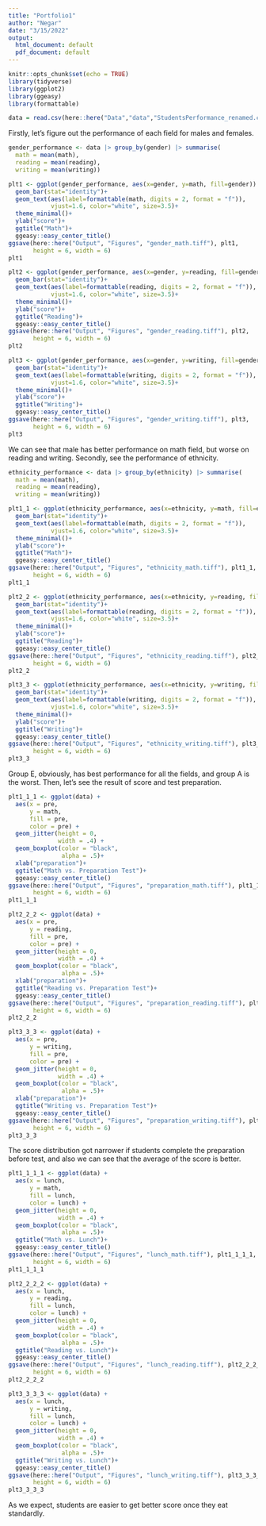 ```yaml
---
title: "Portfolio1"
author: "Negar"
date: "3/15/2022"
output:
  html_document: default
  pdf_document: default
---
```


```r
knitr::opts_chunk$set(echo = TRUE)
library(tidyverse)
library(ggplot2)
library(ggeasy)
library(formattable)
```

```r
data = read.csv(here::here("Data","data","StudentsPerformance_renamed.csv"))
```

Firstly, let's figure out the performance of each field for males and females.

```r
gender_performance <- data |> group_by(gender) |> summarise(
  math = mean(math),
  reading = mean(reading),
  writing = mean(writing))

plt1 <- ggplot(gender_performance, aes(x=gender, y=math, fill=gender)) +
  geom_bar(stat="identity")+
  geom_text(aes(label=formattable(math, digits = 2, format = "f")), 
            vjust=1.6, color="white", size=3.5)+
  theme_minimal()+
  ylab("score")+
  ggtitle("Math")+
  ggeasy::easy_center_title()
ggsave(here::here("Output", "Figures", "gender_math.tiff"), plt1, 
       height = 6, width = 6)
plt1

plt2 <- ggplot(gender_performance, aes(x=gender, y=reading, fill=gender)) +
  geom_bar(stat="identity")+
  geom_text(aes(label=formattable(reading, digits = 2, format = "f")), 
            vjust=1.6, color="white", size=3.5)+
  theme_minimal()+
  ylab("score")+
  ggtitle("Reading")+
  ggeasy::easy_center_title()
ggsave(here::here("Output", "Figures", "gender_reading.tiff"), plt2, 
       height = 6, width = 6)
plt2

plt3 <- ggplot(gender_performance, aes(x=gender, y=writing, fill=gender)) +
  geom_bar(stat="identity")+
  geom_text(aes(label=formattable(writing, digits = 2, format = "f")), 
            vjust=1.6, color="white", size=3.5)+
  theme_minimal()+
  ylab("score")+
  ggtitle("Writing")+
  ggeasy::easy_center_title()
ggsave(here::here("Output", "Figures", "gender_writing.tiff"), plt3, 
       height = 6, width = 6)
plt3
```

We can see that male has better performance on math field, but worse on reading and writing. Secondly, see the performance of ethnicity.

```r
ethnicity_performance <- data |> group_by(ethnicity) |> summarise(
  math = mean(math),
  reading = mean(reading),
  writing = mean(writing))

plt1_1 <- ggplot(ethnicity_performance, aes(x=ethnicity, y=math, fill=ethnicity)) +
  geom_bar(stat="identity")+
  geom_text(aes(label=formattable(math, digits = 2, format = "f")), 
            vjust=1.6, color="white", size=3.5)+
  theme_minimal()+
  ylab("score")+
  ggtitle("Math")+
  ggeasy::easy_center_title()
ggsave(here::here("Output", "Figures", "ethnicity_math.tiff"), plt1_1, 
       height = 6, width = 6)
plt1_1

plt2_2 <- ggplot(ethnicity_performance, aes(x=ethnicity, y=reading, fill=ethnicity)) +
  geom_bar(stat="identity")+
  geom_text(aes(label=formattable(reading, digits = 2, format = "f")), 
            vjust=1.6, color="white", size=3.5)+
  theme_minimal()+
  ylab("score")+
  ggtitle("Reading")+
  ggeasy::easy_center_title()
ggsave(here::here("Output", "Figures", "ethnicity_reading.tiff"), plt2_2, 
       height = 6, width = 6)
plt2_2

plt3_3 <- ggplot(ethnicity_performance, aes(x=ethnicity, y=writing, fill=ethnicity)) +
  geom_bar(stat="identity")+
  geom_text(aes(label=formattable(writing, digits = 2, format = "f")), 
            vjust=1.6, color="white", size=3.5)+
  theme_minimal()+
  ylab("score")+
  ggtitle("Writing")+
  ggeasy::easy_center_title()
ggsave(here::here("Output", "Figures", "ethnicity_writing.tiff"), plt3_3, 
       height = 6, width = 6)
plt3_3
```

Group E, obviously, has best performance for all the fields, and group A is the worst. Then, let's see the result of score and test preparation.

```r
plt1_1_1 <- ggplot(data) +
  aes(x = pre,
      y = math,
      fill = pre,
      color = pre) +
  geom_jitter(height = 0,
              width = .4) +
  geom_boxplot(color = "black",
               alpha = .5)+
  xlab("preparation")+
  ggtitle("Math vs. Preparation Test")+
  ggeasy::easy_center_title()
ggsave(here::here("Output", "Figures", "preparation_math.tiff"), plt1_1_1, 
       height = 6, width = 6)
plt1_1_1

plt2_2_2 <- ggplot(data) +
  aes(x = pre,
      y = reading,
      fill = pre,
      color = pre) +
  geom_jitter(height = 0,
              width = .4) +
  geom_boxplot(color = "black",
               alpha = .5)+
  xlab("preparation")+
  ggtitle("Reading vs. Preparation Test")+
  ggeasy::easy_center_title()
ggsave(here::here("Output", "Figures", "preparation_reading.tiff"), plt2_2_2, 
       height = 6, width = 6)
plt2_2_2

plt3_3_3 <- ggplot(data) +
  aes(x = pre,
      y = writing,
      fill = pre,
      color = pre) +
  geom_jitter(height = 0,
              width = .4) +
  geom_boxplot(color = "black",
               alpha = .5)+
  xlab("preparation")+
  ggtitle("Writing vs. Preparation Test")+
  ggeasy::easy_center_title()
ggsave(here::here("Output", "Figures", "preparation_writing.tiff"), plt3_3_3, 
       height = 6, width = 6)
plt3_3_3
```

The score distribution got narrower if students complete the preparation before test, and also we can see that the average of the score is better.

```r
plt1_1_1_1 <- ggplot(data) +
  aes(x = lunch,
      y = math,
      fill = lunch,
      color = lunch) +
  geom_jitter(height = 0,
              width = .4) +
  geom_boxplot(color = "black",
               alpha = .5)+
  ggtitle("Math vs. Lunch")+
  ggeasy::easy_center_title()
ggsave(here::here("Output", "Figures", "lunch_math.tiff"), plt1_1_1_1, 
       height = 6, width = 6)
plt1_1_1_1

plt2_2_2_2 <- ggplot(data) +
  aes(x = lunch,
      y = reading,
      fill = lunch,
      color = lunch) +
  geom_jitter(height = 0,
              width = .4) +
  geom_boxplot(color = "black",
               alpha = .5)+
  ggtitle("Reading vs. Lunch")+
  ggeasy::easy_center_title()
ggsave(here::here("Output", "Figures", "lunch_reading.tiff"), plt2_2_2_2, 
       height = 6, width = 6)
plt2_2_2_2

plt3_3_3_3 <- ggplot(data) +
  aes(x = lunch,
      y = writing,
      fill = lunch,
      color = lunch) +
  geom_jitter(height = 0,
              width = .4) +
  geom_boxplot(color = "black",
               alpha = .5)+
  ggtitle("Writing vs. Lunch")+
  ggeasy::easy_center_title()
ggsave(here::here("Output", "Figures", "lunch_writing.tiff"), plt3_3_3_3, 
       height = 6, width = 6)
plt3_3_3_3
```

As we expect, students are easier to get better score once they eat standardly.

